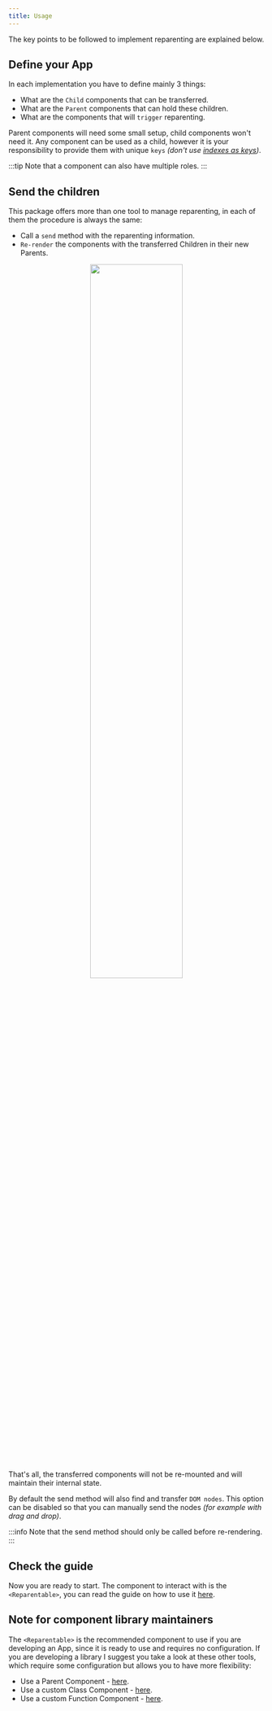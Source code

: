 ```yaml
---
title: Usage
---
```



The key points to be followed to implement reparenting are explained below.

## Define your App

In each implementation you have to define mainly 3 things:

- What are the `Child` components that can be transferred.
- What are the `Parent` components that can hold these children.
- What are the components that will `trigger` reparenting.

Parent components will need some small setup, child components won't need it. Any component can be used as a child, however it is your responsibility to provide them with unique `keys` _(don't use [indexes as keys](https://medium.com/@robinpokorny/index-as-a-key-is-an-anti-pattern-e0349aece318))_.

:::tip
Note that a component can also have multiple roles.
:::

## Send the children

This package offers more than one tool to manage reparenting, in each of them the procedure is always the same:

- Call a `send` method with the reparenting information.
- `Re-render` the components with the transferred Children in their new Parents.

<div align="center">
  <img src={useBaseUrl('images/code.png')} width="60%" />
</div>

<br />

That's all, the transferred components will not be re-mounted and will maintain their internal state.

By default the send method will also find and transfer `DOM nodes`. This option can be disabled so that you can manually send the nodes _(for example with drag and drop)_.

:::info
Note that the send method should only be called before re-rendering.
:::

## Check the guide

Now you are ready to start. The component to interact with is the `<Reparentable>`, you can read the guide on how to use it [here](./reparentable).

## Note for component library maintainers

The `<Reparentable>` is the recommended component to use if you are developing an App, since it is ready to use and requires no configuration.
If you are developing a library I suggest you take a look at these other tools, which require some configuration but allows you to have more flexibility:

- Use a Parent Component - [here](./parent).
- Use a custom Class Component - [here](./createparent).
- Use a custom Function Component - [here](./useparent).
